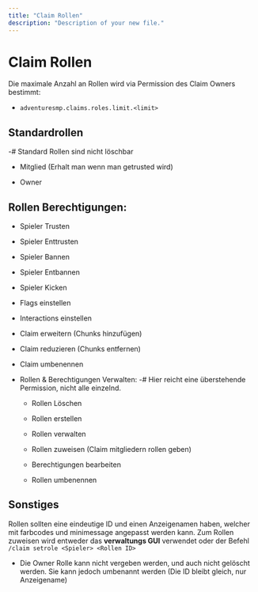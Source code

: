 ```yaml
---
title: "Claim Rollen"
description: "Description of your new file."
---
```


# Claim Rollen

Die maximale Anzahl an Rollen wird via Permission des Claim Owners bestimmt:

* `adventuresmp.claims.roles.limit.<limit>`

## Standardrollen

-# Standard Rollen sind nicht löschbar

* Mitglied (Erhalt man wenn man getrusted wird)

* Owner

## Rollen Berechtigungen:

* Spieler Trusten

* Spieler Enttrusten

* Spieler Bannen

* Spieler Entbannen

* Spieler Kicken

* Flags einstellen

* Interactions einstellen

* Claim erweitern (Chunks hinzufügen)

* Claim reduzieren (Chunks entfernen)

* Claim umbenennen

* Rollen & Berechtigungen Verwalten:
  -# Hier reicht eine überstehende Permission, nicht alle einzelnd.

  * Rollen Löschen

  * Rollen erstellen

  * Rollen verwalten

  * Rollen zuweisen (Claim mitgliedern rollen geben)

  * Berechtigungen bearbeiten

  * Rollen umbenennen

## Sonstiges

Rollen sollten eine eindeutige ID und einen Anzeigenamen haben, welcher mit farbcodes und minimessage angepasst werden kann.
Zum Rollen zuweisen wird entweder das **verwaltungs GUI** verwendet oder der Befehl `/claim setrole <Spieler> <Rollen ID>`

* Die Owner Rolle kann nicht vergeben werden, und auch nicht gelöscht werden. Sie kann jedoch umbenannt werden (Die ID bleibt gleich, nur Anzeigename)